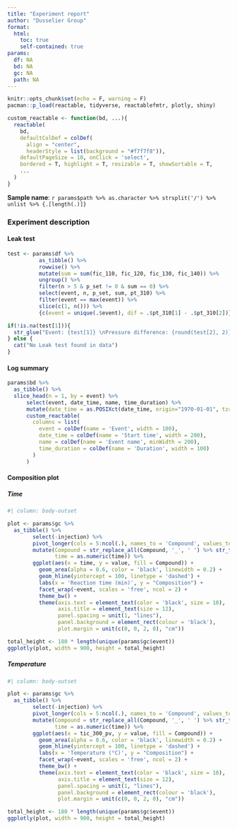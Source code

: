 ```yaml
---
title: "Experiment report"
author: "Dusselier Group"
format:
  html: 
    toc: true
    self-contained: true
params:
  df: NA
  bd: NA
  gc: NA
  path: NA
---
```


```r
knitr::opts_chunk$set(echo = F, warning = F)
pacman::p_load(reactable, tidyverse, reactablefmtr, plotly, shiny)
```

```r
custom_reactable <- function(bd, ...){
  reactable(
    bd,
    defaultColDef = colDef(
      align = "center",
      headerStyle = list(background = "#f7f7f8")), 
    defaultPageSize = 10, onClick = 'select',
    bordered = T, highlight = T, resizable = T, showSortable = T,
    ...
  )
}
```

::: {.callout-note}
**Sample name**: `r params$path %>% as.character %>% strsplit('/') %>% unlist %>% {.[length(.)]}`
:::

### Experiment description

#### Leak test

```r
test <- params$df %>%
          as_tibble() %>%
          rowwise() %>%
          mutate(sum = sum(fic_110, fic_120, fic_130, fic_140)) %>%
          ungroup() %>%
          filter(n > 5 & p_set != 0 & sum == 0) %>% 
          select(event, n, p_set, sum, pt_310) %>%
          filter(event == max(event)) %>%
          slice(c(1, n())) %>% 
          {c(event = unique(.$event), dif = .$pt_310[1] - .$pt_310[2])}

if(!is.na(test[1])){
  str_glue("Event: {test[1]} \nPressure difference: {round(test[2], 2)}")
} else {
  cat("No Leak test found in data")
}
```

#### Log summary

```r
params$bd %>%
  as_tibble() %>%
  slice_head(n = 1, by = event) %>%
      select(event, date_time, name, time_duration) %>%
      mutate(date_time = as.POSIXct(date_time, origin="1970-01-01", tz="UTC")) %>%
      custom_reactable(
        columns = list(
          event = colDef(name = 'Event', width = 100),
          date_time = colDef(name = 'Start time', width = 200),
          name = colDef(name = 'Event name', minWidth = 200),
          time_duration = colDef(name = 'Duration', width = 100)
        )
      )
```

#### Composition plot

::: {.panel-tabset}

##### Time
```r
#| column: body-outset

plot <- params$gc %>%
  as_tibble() %>%
        select(-injection) %>%
        pivot_longer(cols = 5:ncol(.), names_to = 'Compound', values_to = 'value') %>%
        mutate(Compound = str_replace_all(Compound, '_', ' ') %>% str_to_title(),
               time = as.numeric(time)) %>%
        ggplot(aes(x = time, y = value, fill = Compound)) +
          geom_area(alpha = 0.6, color = 'black', linewidth = 0.2) +
          geom_hline(yintercept = 100, linetype = 'dashed') +
          labs(x = 'Reaction time (min)', y = "Composition") +
          facet_wrap(~event, scales = 'free', ncol = 2) +
          theme_bw() +
          theme(axis.text = element_text(color = 'black', size = 10),
                axis.title = element_text(size = 12),
                panel.spacing = unit(1, "lines"),
                panel.background = element_rect(colour = 'black'),
                plot.margin = unit(c(0, 0, 2, 0), "cm"))

total_height <- 180 * length(unique(params$gc$event))
ggplotly(plot, width = 900, height = total_height)
```

##### Temperature

```r
#| column: body-outset

plot <- params$gc %>%
  as_tibble() %>%
        select(-injection) %>%
        pivot_longer(cols = 5:ncol(.), names_to = 'Compound', values_to = 'value') %>%
        mutate(Compound = str_replace_all(Compound, '_', ' ') %>% str_to_title(),
               time = as.numeric(time)) %>%
        ggplot(aes(x = tic_300_pv, y = value, fill = Compound)) +
          geom_area(alpha = 0.6, color = 'black', linewidth = 0.2) +
          geom_hline(yintercept = 100, linetype = 'dashed') +
          labs(x = 'Temperature (°C)', y = "Composition") +
          facet_wrap(~event, scales = 'free', ncol = 2) +
          theme_bw() +
          theme(axis.text = element_text(color = 'black', size = 10),
                axis.title = element_text(size = 12),
                panel.spacing = unit(1, "lines"),
                panel.background = element_rect(colour = 'black'),
                plot.margin = unit(c(0, 0, 2, 0), "cm"))

total_height <- 180 * length(unique(params$gc$event))
ggplotly(plot, width = 900, height = total_height)
```

:::

